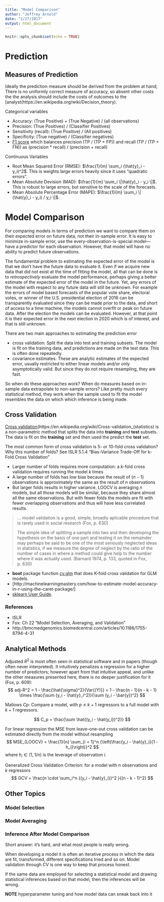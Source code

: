 ```yaml
---
title: "Model Comparison"
author: "Jeffrey Arnold"
date: "2/27/2017"
output: html_document
---
```


```r
knitr::opts_chunk$set(echo = TRUE)
```

# Prediction


## Measures of Prediction

Ideally the prediction measure should be derived from the problem at hand;
There is no uniformly correct measure of accuracy, so absent other costs the the analysis should include the costs of outcomes to the [analyst(https://en.wikipedia.org/wiki/Decision_theory).


Categorical variables

- Accuracy: (True Positive) + (True Negative) / (all observations)
- Precision: (True Positives) / (Classifier Positives)
- Sensitivity (recall): (True Positive) / (All positives)
- Specificity: (True negative) /  (Classifier negatives)
- [F1 score](https://en.wikipedia.org/wiki/F1_score) which balances precision (TP / (TP + FP)) and recall (TP / (TP + FN)) as (precision * recall) / (precision + recall)

Continuous Variables

- Root Mean Squared Error (RMSE): $\frac{1}{m} \sum_i (\hat{y}_i - y_i)^2$.
This is weights large errors heavily since it uses "quadratic errors".
- Mean Absolute Devision (MAD): $\frac{1}{m} \sum_i \|\hat{y}_i - y_i \|$. 
This is robust to large errors, but sensitive to the scale of the forecasts.
- Mean Absolute Percentage Error (MAPE): $\frac{1}{m} \sum_i \| (\hat{y}_i - y_i) / y_i \|$.

# Model Comparison

For comparing models in terms of prediction we want to compare them on their expected error on future data, not their in-sample error.
It is easy to minimize in-sample error, use the every-observation-is-special model---have a predictor for each observation. 
However, that model will have no ability to predict future observations.

The fundamental problem to estimating the expected error of the model is that we don't have the future data to evaluate it. 
Even if we acquire new data that did not exist at the time of fitting the model, all that can be done is to *retrospectively* evaluate the model performance, perhaps giving a better estimate of the expected error of the model in the future.
Yet, any errors of the model with respect to any future data will still be unknown.
For example the errors of model based forecasts of the popular vote share, electoral votes, or winner of the U.S. presidential election of 2016 can be transparently evaluated since they can be made prior to the data, and short of access to a time machine, the models cannot overfit or peak on future data.
After the election the models can be evaluated. 
However, at that point it is their expected error in the next election in 2020 which is of interest, and that is still unknown.

There are two main approaches to estimating the prediction error

- cross validation: Split the data into test and training subsets. The model is fit on the training data, and predictions are made on the test data. This is often done repeatedly. 
- covariance estimates: These are analytic estimates of the expected error, usually restricted to either linear models and/or only asymptotically valid. But since they do not require resampling, they are fast.

So when do these approaches work?
When do measures based on in-sample data extrapolate to non-sample errors? 
Like pretty much every statistical method, they work when the sample used to fit the model resembles the data on which which inference is being made.


## Cross Validation

[Cross validation](https://en.wikipedia.org/wiki/Cross-validation_(statistics) is a non-parametric method that splits the data into **training** and **test** subsets.
The data is fit on the **training** set and then used the predict the **test** set.


The most common form of cross validation is 5- or 10-fold cross validation?
Why this number of folds? See ISLR 5.1.4 "Bias-Variance Trade-Off for k-Fold Cross Validation"

- Larger number of folds requires more computation: a $k$-fold cross validation requires running the model $k$ times
- A large number of folds has low bias because the result of $(n - 1)$ observations is approximately the same as the result of $n$ observations
- But larger folds results in higher variance. LOOCV is averaging $n$ models, but all those models will be similar, because they share almost all the same observations. But with fewer folds the models are fit with fewer overlapping observations and thus will have less correlated results.
  
> ... model validation is a good, simple, broadly aplicable procedure that is rarely used in social research (Fox, p. 630)
> 
> The simple idea of splitting a sample into two and then developing the hypothesis on the basis of one part and testing it on the remainder may perhaps
> be said to be one of the most seriously neglected ideas in statistics, if
> we measure the degree of neglect by the ratio of the number of cases in 
> where a method could give help to the number where it was actually used. (Barnard 1974, p. 133, quoted in Fox, p. 630)

- **boot** package function [cv.glm](https://stat.ethz.ch/R-manual/R-devel/library/boot/html/cv.glm.html) that does K-fold cross validation for GLM models.
- [http://machinelearningmastery.com/how-to-estimate-model-accuracy-in-r-using-the-caret-package/]
- [sklearn User Guide](http://scikit-learn.org/stable/modules/cross_validation.html#).

### References

- ISLR
- Fox: Ch 22 "Model Selection, Averaging, and Validation"
- http://bmcmedgenomics.biomedcentral.com/articles/10.1186/1755-8794-4-31

## Analytical Methods

Adjusted $R^2$ is most often seen in statistical software and in papers (though often never interpreted). 
It intuitively penalizes a regression for a higher number of predictors; however apart from that intuitive appeal, and unlike the other measures presented here, there is no deeper justification for it (Fox, p. 609):
$$
adj-R^2 = 1 - \frac{\hat{\sigma}^2}{Var{(Y)}} = 1 - \frac{n - 1}{n - k - 1} \times \frac{\sum (y_i - \hat{y}_i^2)}{\sum (y_i - \bar{y})^2}
$$




Mallows $Cp$: Compare a model, with $p \leq k + 1$ regressors to a full model with $k + 1$ regressors.

$$
C_p = \frac{\sum \hat{(y_i - \hat{y_i})^2}}
$$


For linear regression the MSE from leave-one-out cross validation can be estimated directly from the model without resampling
$$
MSE_{LOOCV} = \frac{1}{n} \sum_{i = 1}^n {\left(\frac{y_i - \hat{y}_i}{1 - h_i}\right)}^2
$$
where $h_i \in (1, 1/ n)$ is the leverage of observation $i$.

Generalized Cross Validation Criterion: for a model with $n$ observations and $k$ regressors
$$
GCV = \frac{n \cdot \sum_i^n {(y_i - \hat{y}_i)}^2 }{(n - k - 1)^2}
$$

## Other Topics

### Model Selection

### Model Averaging

### Inference After Model Comparison

Short answer: it's hard, and what most people is really wrong.

When developing a model it is often an iterative process in which the data are fit, transformed, different specifications tried and so on.
Model validation through CV is one way to keep that process honest.

If the same data are employed for selecting a statistical model and
drawing statistical inferences based on that model, then the 
inferences will be wrong. 

**NOTE** hyperparameter tuning and how model data can sneak back into it
